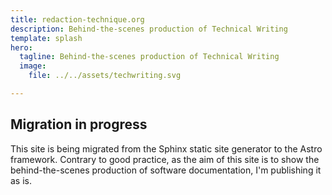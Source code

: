 ```yaml
---
title: redaction-technique.org
description: Behind-the-scenes production of Technical Writing
template: splash
hero:
  tagline: Behind-the-scenes production of Technical Writing
  image:
    file: ../../assets/techwriting.svg

---
```



<CardGrid stagger>
<LinkCard
	title="About"
	href="/en/about-this-blog/"
	description="This blog migrates to the Astro framework, on a GitHub branch with a hectic history."
/>
<LinkCard
	title="Migrate to Astro"
	href="/en/migrate-to-astro/"
	description="First attempt to migrate to Astro before getting rid of everything."
/>

<LinkCard
	title="Assess documentation quality"
	href="/en/assess-documentation-quality/"
	description="Take your technical documentation to the next level by measuring quality with clear metrics and intuitive radar charts for smarter, data-driven decisions."
/>
</CardGrid>

## Migration in progress

<CardGrid stagger>
	<Card title="This site is under construction" icon="pencil">
		This site is being migrated from the Sphinx static site generator to the Astro framework. Contrary to good practice, as the aim of this site is to show the behind-the-scenes production of software documentation, I'm publishing it as is.
	</Card>
</CardGrid>
